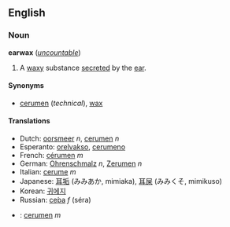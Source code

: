 ==English==
===Noun===
'''earwax''' (''[[uncountable]]'')

#A [[waxy]] substance [[secrete]]d by the [[ear]].

====Synonyms====
*[[cerumen]] (''technical''), [[wax]]

====Translations====
*Dutch: [[oorsmeer]] ''n'', [[cerumen]] ''n''
*Esperanto: [[orelvakso]], [[cerumeno]]
*French: [[cérumen]] ''m''
*German: [[Ohrenschmalz]] ''n'', [[Zerumen]] ''n''
*Italian: [[cerume]] ''m''
*Japanese: [[耳垢]] (みみあか, mimiaka), [[耳屎]] (みみくそ, mimikuso)
*Korean: [[귀에지]]
*Russian: [[сера|се́ра]] ''f'' (séra)
*{{msg:es}}: [[cerumen]] ''m''